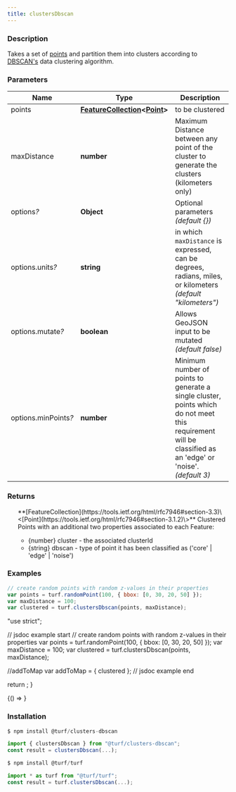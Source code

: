 ```yaml
---
title: clustersDbscan
---
```



### Description

Takes a set of [points](https://tools.ietf.org/html/rfc7946#section-3.1.2) and partition them into clusters according to [DBSCAN's](https://en.wikipedia.org/wiki/DBSCAN) data clustering algorithm.

### Parameters

| Name                      | Type                                                                                                                                   | Description                                                                                                                                                |
| ------------------------- | -------------------------------------------------------------------------------------------------------------------------------------- | ---------------------------------------------------------------------------------------------------------------------------------------------------------- |
| points                    | **[FeatureCollection](https://tools.ietf.org/html/rfc7946#section-3.3)\<[Point](https://tools.ietf.org/html/rfc7946#section-3.1.2)\>** | to be clustered                                                                                                                                            |
| maxDistance               | **number**                                                                                                                             | Maximum Distance between any point of the cluster to generate the clusters (kilometers only)                                                               |
| options<i>?</i>           | **Object**                                                                                                                             | Optional parameters _(default \{\})_                                                                                                                       |
| options.units<i>?</i>     | **string**                                                                                                                             | in which `maxDistance` is expressed, can be degrees, radians, miles, or kilometers _(default "kilometers")_                                                |
| options.mutate<i>?</i>    | **boolean**                                                                                                                            | Allows GeoJSON input to be mutated _(default false)_                                                                                                       |
| options.minPoints<i>?</i> | **number**                                                                                                                             | Minimum number of points to generate a single cluster, points which do not meet this requirement will be classified as an 'edge' or 'noise'. _(default 3)_ |

### Returns

<ul>
  **[FeatureCollection](https://tools.ietf.org/html/rfc7946#section-3.3)\<[Point](https://tools.ietf.org/html/rfc7946#section-3.1.2)\>** Clustered Points with an additional two properties associated to each Feature:

- \{number\} cluster - the associated clusterId
- \{string\} dbscan - type of point it has been classified as ('core' \| 'edge' \| 'noise')

</ul>

### Examples

```javascript
// create random points with random z-values in their properties
var points = turf.randomPoint(100, { bbox: [0, 30, 20, 50] });
var maxDistance = 100;
var clustered = turf.clustersDbscan(points, maxDistance);
```

  "use strict";

  // jsdoc example start
  // create random points with random z-values in their properties
  var points = turf.randomPoint(100, { bbox: [0, 30, 20, 50] });
  var maxDistance = 100;
  var clustered = turf.clustersDbscan(points, maxDistance);

  //addToMap
  var addToMap = { clustered };
  // jsdoc example end

  return <ExampleMap addToMap={addToMap} />;
}

<!-- prettier-ignore -->
<BrowserOnly>{() => <Map0 />}</BrowserOnly>

### Installation

```javascript
$ npm install @turf/clusters-dbscan

import { clustersDbscan } from "@turf/clusters-dbscan";
const result = clustersDbscan(...);
```

```javascript
$ npm install @turf/turf

import * as turf from "@turf/turf";
const result = turf.clustersDbscan(...);
```
